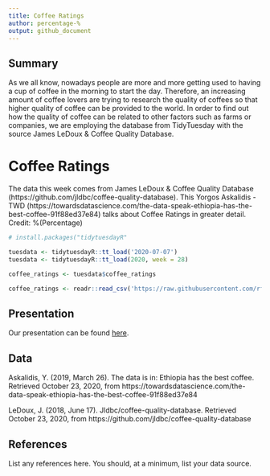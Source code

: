 ```yaml
---
title: Coffee Ratings
author: percentage-%
output: github_document
---
```


## Summary

As we all know, nowadays people are more and more getting used to having a cup of coffee in the morning to start the day. Therefore, an increasing amount of coffee lovers are trying to research the quality of coffees so that higher quality of coffee can be provided to the world. In order to find out how the quality of coffee can be related to other factors such as farms or companies, we are employing the database from TidyTuesday with the source James LeDoux & Coffee Quality Database. 


# Coffee Ratings
The data this week comes from James LeDoux & Coffee Quality Database (https://github.com/jldbc/coffee-quality-database). 
This Yorgos Askalidis - TWD (https://towardsdatascience.com/the-data-speak-ethiopia-has-the-best-coffee-91f88ed37e84) talks about Coffee Ratings in greater detail.
Credit: %(Percentage) 


```r
# install.packages("tidytuesdayR"

tuesdata <- tidytuesdayR::tt_load('2020-07-07')
tuesdata <- tidytuesdayR::tt_load(2020, week = 28)

coffee_ratings <- tuesdata$coffee_ratings

coffee_ratings <- readr::read_csv('https://raw.githubusercontent.com/rfordatascience/tidytuesday/master/data/2020/2020-07-07/coffee_ratings.csv')
```

## Presentation

Our presentation can be found [here](presentation/presentation.html).

## Data 

Askalidis, Y. (2019, March 26). The data is in: Ethiopia has the best coffee. Retrieved October 23, 2020, from https://towardsdatascience.com/the-data-speak-ethiopia-has-the-best-coffee-91f88ed37e84

LeDoux, J. (2018, June 17). Jldbc/coffee-quality-database. Retrieved October 23, 2020, from https://github.com/jldbc/coffee-quality-database

## References

List any references here. You should, at a minimum, list your data source.
